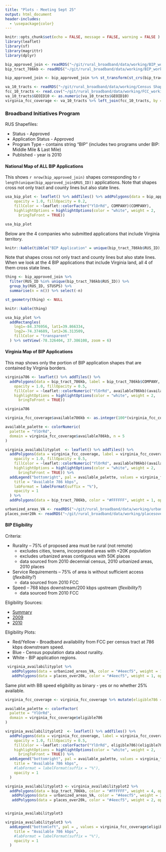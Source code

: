 ```yaml
---
title: "Plots - Meeting Sept 25"
output: html_document
header-includes:
  - \usepackage{color}
---
```


```r
knitr::opts_chunk$set(echo = FALSE, message = FALSE, warning = FALSE )
library(leaflet)
library(sf)
library(magrittr)
library(dplyr)
```


```r
bip_approved_join <- readRDS("~/git/rural_broadband/data/working/BIP_working/BIP_Approved.RDS") 
bip_tract_786kb <- readRDS("~/git/rural_broadband/data/working/BIP_working/bip_tract_786kb.RDS")

bip_approved_join <- bip_approved_join %>% st_transform(st_crs(bip_tract_786kb))

va_10_tracts <- readRDS("~/git/rural_broadband/data/working/Census Shapefiles/virginia2010censustracts.RDS") %>% st_as_sf()
fcc_10_tracts <- read.csv("~/git/rural_broadband/data/working/FCC_working/fcc2010tract.csv")
va_10_tracts$GEOID10 <- as.numeric(va_10_tracts$GEOID10)
virginia_fcc_coverage <- va_10_tracts %>% left_join(fcc_10_tracts, by = c("GEOID10" = "TRACTID"))
```


### Broadband Initiatives Program

RUS Shapefiles:

* Status - Approved
* Application Status - Approved
* Program Type - contains string "BIP" (includes two programs under BIP: Middle Mile & Last Mile)
* Published - year is 2010

#### National Map of ALL BIP Applications

This shows `r nrow(bip_approved_join)` shapes corresponding to `r length(unique(bip_approved_join$RUS_ID))` applications. Note that shapes cross not only tract and county lines but also state lines. 

```r
usa_bip_plot <- leaflet() %>% addTiles() %>% addPolygons(data = bip_approved_join, label = bip_approved_join$COMPANY, color = "#444444", weight = 1, smoothFactor = 0.5,
    opacity = 1.0, fillOpacity = 0.2,
    fillColor = ~leaflet::colorFactor("YlOrRd", COMPANY)(COMPANY),
    highlightOptions = highlightOptions(color = "white", weight = 2,
      bringToFront = TRUE))

usa_bip_plot
```

Below are the 4 companies who submitted applications that include Virginia territory. 

```r
knitr::kable(tibble("BIP Application" = unique(bip_tract_786kb$RUS_ID), "Company" = unique(bip_tract_786kb$COMPANY)))
```

Note that shapes cross not only tract and county lines but also state lines. When we look at the 4 BIP applications that include Virginia land, all 4 of them cross state lines. 

``` r
thing <- bip_approved_join %>% 
  filter(RUS_ID %in% unique(bip_tract_786kb$RUS_ID)) %>% 
  group_by(RUS_ID, STUSPS) %>% 
  summarise(n = n()) %>% select(-n)

st_geometry(thing) <- NULL

knitr::kable(thing)
```


```r
usa_bip_plot %>%
  addRectangles(
    lng1=-84.376956, lat1=39.866334,
    lng2=-74.374689, lat2=36.313509,
    fillColor = "transparent"
  ) %>% setView(-78.326404, 37.386108, zoom = 6)
```

#### Virginia Map of BIP Applications 

This map shows only the portion of BIP application shapes that are contained by Virginia borders.

```r
virginia786 <- leaflet() %>% addTiles() %>% 
  addPolygons(data = bip_tract_786kb, label = bip_tract_786kb$COMPANY, color = "#444444", weight = 1, smoothFactor = 0.5,
    opacity = 1.0, fillOpacity = 0.5,
    fillColor = ~leaflet::colorNumeric("YlOrRd", available786kb)(available786kb),
    highlightOptions = highlightOptions(color = "white", weight = 2,
      bringToFront = TRUE))

virginia786
```

```r
virginia_fcc_coverage$available786kb <- as.integer(100*(virginia_fcc_coverage$available786kb))

available_palette <- colorNumeric(
  palette = "YlOrRd",
  domain = virginia_fcc_coverage$available786kb, n = 5
)

virginia_availabilityplot  <- leaflet() %>% addTiles() %>%
  addPolygons(data = virginia_fcc_coverage, label = virginia_fcc_coverage$available786kb, color = "#444444", weight = 1, smoothFactor = 0.5,
    opacity = 1.0, fillOpacity = 0.5,
    fillColor = ~leaflet::colorNumeric("YlOrRd", available786kb)(available786kb),
    highlightOptions = highlightOptions(color = "white", weight = 2,
      bringToFront = TRUE)) %>%
  addLegend("bottomright", pal = available_palette, values = virginia_fcc_coverage$available786kb,
    title = "Available 786 kbps",
    labFormat = labelFormat(suffix = "%"),
    opacity = 1
  ) %>% 
  addPolygons(data = bip_tract_786kb, color = "#FFFFFF", weight = 1, opacity = 1, fillOpacity = 0)

urbanized_areas_VA <- readRDS("~/git/rural_broadband/data/working/urbanized_areas_VA_spjosh.RDS") %>% st_as_sf()
places_over20k <- readRDS("~/git/rural_broadband/data/working/placesover20k_VA_spjosh.RDS") %>% st_as_sf()

```

#### BIP Eligibility 

Criteria: 

* Rurality – 75% of proposed area must be rural (not remote) 
    + excludes cities, towns, incorporated areas with <20K population
    + excludes urbanized areas contiguous with 50K places
    + data sourced from 2010 decennial census, 2010 urbanized areas, 2010 places
* Service Requirements – 75% of area is without sufficient access (*flexibility?*)
    + data sourced from 2010 FCC
* Speed – 768 kbps downstream/200 kbps upstream (*flexibility?*)
    + data sourced from 2010 FCC

Eligibility Sources: 

* [Summary](https://myuva-my.sharepoint.com/:w:/r/personal/ads7fg_virginia_edu/_layouts/15/Doc.aspx?sourcedoc=%7BAD2AE291-0DD8-481B-987A-34E3E66DBBCF%7D&file=BIP%20Eligibility.docx&action=default&mobileredirect=true) 
* [2009](https://www.sbc.senate.gov/public/_cache/files/f/0/f0fc95ef-18ef-4f1b-a1cc-0cab31394b1c/11824FA937892AEF65A916A2803681F3.bip-grant-guide.pdf) 
* [2010](https://www.sbc.senate.gov/public/_cache/files/9/a/9a25de47-c64e-42a5-b78d-74112a7aebc2/DB4D3BA6394B3D77577B991C32AF1C85.bip-grant-guide-round-2-la.pdf)

Eligibility Plots: 

 * Red/Yellow - Broadband availability from FCC per census tract at 786 kbps downstream speed. 
 * Blue - Census population data about rurality.
 * White - BIP application regions. 

```r
 virginia_availabilityplot %>%
   addPolygons(data = urbanized_areas_VA, color = "#4eecf5", weight = 1, opacity = 1, fillOpacity = .1) %>%
   addPolygons(data = places_over20k, color = "#4eecf5", weight = 1, opacity = 1, fillOpacity = .1)

```

Same plot with BB speed eligibility as binary - yes or no whether 25% available. 

```r
virginia_fcc_coverage <- virginia_fcc_coverage %>% mutate(eligible786 = ifelse(available786kb <26, "Eligible BB", "Ineligible BB"))

available_palette <- colorFactor(
  palette = "YlOrRd",
  domain = virginia_fcc_coverage$eligible786
)

virginia_availabilityplot2  <- leaflet() %>% addTiles() %>%
  addPolygons(data = virginia_fcc_coverage, label = virginia_fcc_coverage$eligible786, color = "#444444", weight = 1, smoothFactor = 0.5,
    opacity = 1.0, fillOpacity = 0.5,
    fillColor = ~leaflet::colorFactor("YlOrRd", eligible786)(eligible786),
    highlightOptions = highlightOptions(color = "white", weight = 2,
      bringToFront = TRUE)) %>%
  addLegend("bottomright", pal = available_palette, values = virginia_fcc_coverage$eligible786,
    title = "Available 786 kbps",
    #labFormat = labelFormat(suffix = "%"),
    opacity = 1
  ) 

virginia_availabilityplot3 <- virginia_availabilityplot2 %>% 
  addPolygons(data = bip_tract_786kb, color = "#FFFFFF", weight = 4, opacity = 1, fillOpacity = 0) %>% 
   addPolygons(data = urbanized_areas_VA, color = "#4eecf5", weight = 2, opacity = 1, fillOpacity = .1) %>%
   addPolygons(data = places_over20k, color = "#4eecf5", weight = 2, opacity = 1, fillOpacity = .1)


virginia_availabilityplot3 
```


```r
virginia_availabilityplot3 %>%
  addLegend("bottomleft", pal = , values = virginia_fcc_coverage$eligible786,
    title = "Available 786 kbps",
    #labFormat = labelFormat(suffix = "%"),
    opacity = 1
  ) 
```























